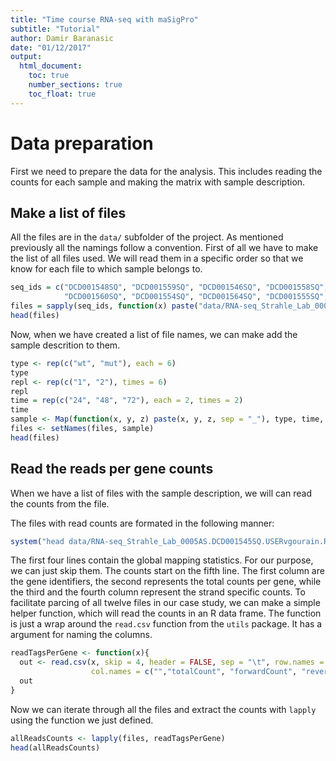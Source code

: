 ```yaml
---
title: "Time course RNA-seq with maSigPro"
subtitle: "Tutorial"
author: Damir Baranasic
date: "01/12/2017"
output: 
  html_document:
    toc: true
    number_sections: true
    toc_float: true
---
```


# Data preparation

First we need to prepare the data for the analysis. This includes reading the counts for each sample and making the matrix with sample description.

## Make a list of files

All the files are in the `data/` subfolder of the project. As mentioned previously all the namings follow a convention. First of all we have to make the list of all files used. We will read them in a specific order so that we know for each file to which sample belongs to.

```r

seq_ids = c("DCD001548SQ", "DCD001559SQ", "DCD001546SQ", "DCD001558SQ", "DCD001547SQ", "DCD001545SQ",
            "DCD001560SQ", "DCD001554SQ", "DCD001564SQ", "DCD001555SQ", "DCD001565SQ", "DCD001551SQ")
files = sapply(seq_ids, function(x) paste("data/RNA-seq_Strahle_Lab_0005AS.", x, ".USERvgourain.R.ReadsPerGene.out.tab", sep = ""), USE.NAMES = FALSE)
head(files)

```

Now, when we have created a list of file names, we can make add the sample descrition to them.

```r

type <- rep(c("wt", "mut"), each = 6)
type
repl <- rep(c("1", "2"), times = 6)
repl
time = rep(c("24", "48", "72"), each = 2, times = 2)
time
sample <- Map(function(x, y, z) paste(x, y, z, sep = "_"), type, time, repl)
files <- setNames(files, sample)
head(files)

```

## Read the reads per gene counts

When we have a list of files with the sample description, we will can read the counts from the file.

The files with read counts are formated in the following manner:

```r
system("head data/RNA-seq_Strahle_Lab_0005AS.DCD001545SQ.USERvgourain.R.ReadsPerGene.out.tab")
```

The first four lines contain the global mapping statistics. For our purpose, we can just skip them. The counts start on the fifth line. The first column are the gene identifiers, the second represents the total counts per gene, while the third and the fourth column represent the strand specific counts. To facilitate parcing of all twelve files in our case study, we can make a simple helper function, which will read the counts in an R data frame. The function is just a wrap around the `read.csv` function from the `utils` package. It has a argument for naming the columns.

```r

readTagsPerGene <- function(x){
  out <- read.csv(x, skip = 4, header = FALSE, sep = "\t", row.names = 1,
                  col.names = c("","totalCount", "forwardCount", "reverseCount"))
  out
}

```

Now we can iterate through all the files and extract the counts with `lapply` using the function we just defined.

```r

allReadsCounts <- lapply(files, readTagsPerGene)
head(allReadsCounts)

```
